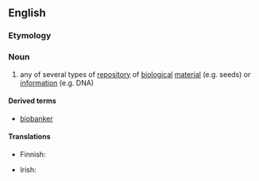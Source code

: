 ==English==

===Etymology===
{{prefix|bio|bank}}

===Noun===
{{en-noun}}

# {{biology}} any of several types of [[repository]] of [[biological]] [[material]] (e.g. seeds) or [[information]] (e.g. DNA)

====Derived terms====
* [[biobanker]]

====Translations====
{{trans-top|any of several types of repository of biological material}}
* Finnish: {{t|fi|biopankki}}
{{trans-mid}}
* Irish: {{t|ga|bithbhanc|m}}
{{trans-bottom}}